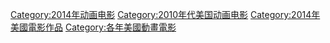 {{Year by category
|m=2
|c=0
|d=1
|y=4
|cat=美国动画电影
|sortkey=美国动画
|parent=2014年动画电影
|subcat=2010年代美國動畫電影
}}

[[Category:2014年动画电影|Category:2014年动画电影]]
[[Category:2010年代美国动画电影|Category:2010年代美国动画电影]]
[[Category:2014年美國電影作品|Category:2014年美國電影作品]]
[[Category:各年美國動畫電影|Category:各年美國動畫電影]]